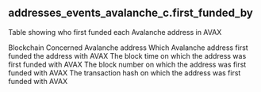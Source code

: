## addresses_events_avalanche_c.first_funded_by 
Table showing who first funded each Avalanche address in AVAX

<ParamField path="blockchain">
Blockchain
</ParamField>
<ParamField path="address">
Concerned Avalanche address
</ParamField>
<ParamField path="first_funded_by">
Which Avalanche address first funded the address with AVAX
</ParamField>
<ParamField path="block_time">
The block time on which the address was first funded with AVAX
</ParamField>
<ParamField path="block_number">
The block number on which the address was first funded with AVAX
</ParamField>
<ParamField path="tx_hash">
The transaction hash on which the address was first funded with AVAX
</ParamField>
